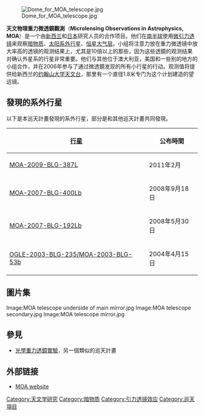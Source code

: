 [[Image:Dome_for_MOA_telescope.jpg|thumb]]

'''天文物理重力微透鏡觀測'''（'''Microlensing Observations in Astrophysics, MOA'''）是一个由[[新西兰|新西兰]]和[[日本|日本]]研究人员的合作项目。他们在[[南半球|南半球]]使用[[微引力透镜|微引力透镜]]来观察[[暗物质|暗物质]]、[[太阳系外行星|太阳系外行星]]、[[恒星大气层|恒星大气层]]。小组将注意力放在重力微透镜中放大率高的透镜的观测结果上，尤其是10倍以上的那些，因为这些透鏡的观测结果对确认外星系的行星非常重要。他们与其他位于澳大利亚，美国和一些别的地方的小组合作，并在2006年参与了通过微透鏡发现的所有小行星的行动。观测值将提供给新西兰的[[约翰山大学天文台|约翰山大学天文台]]，那里有一个直径1.8米专门为这个计划建造的望远镜。

==發現的系外行星==
以下是本巡天計畫發現的系外行星，部分是和其他巡天計畫共同發現。
{| class="toccolours sortable" border=1 cellspacing=0 cellpadding=2 align=center style="text-align:center; border-collapse:collapse; margin-left: 0; margin-right: auto;"
|- bgcolor="#a0b0ff"
! [[太陽系外行星|行星]]
! 公布時間
|-
|[[MOA-2009-BLG-387L|MOA-2009-BLG-387L]] || 2011年2月
|-
| [[MOA-2007-BLG-400Lb|MOA-2007-BLG-400Lb]] ||2008年9月18日
|-
| [[MOA-2007-BLG-192Lb|MOA-2007-BLG-192Lb]] ||2008年5月30日
|-
| [[OGLE_2003-BLG-235Lb|OGLE-2003-BLG-235/MOA-2003-BLG-53b]] ||2004年4月15日
|}

==圖片集==
<gallery>
Image:MOA telescope underside of main mirror.jpg
Image:MOA telescope secondary.jpg
Image:MOA telescope mirror.jpg
</gallery>

==參見==
* [[光學重力透鏡實驗|光學重力透鏡實驗]]，另一個類似的巡天計畫

==外部链接==
*[https://web.archive.org/web/20090331041211/http://www.phys.canterbury.ac.nz/moa/ MOA website]

[[Category:天文学研究|Category:天文学研究]]
[[Category:暗物质|Category:暗物质]]
[[Category:引力透镜效应|Category:引力透镜效应]]
[[Category:巡天項目|Category:巡天項目]]